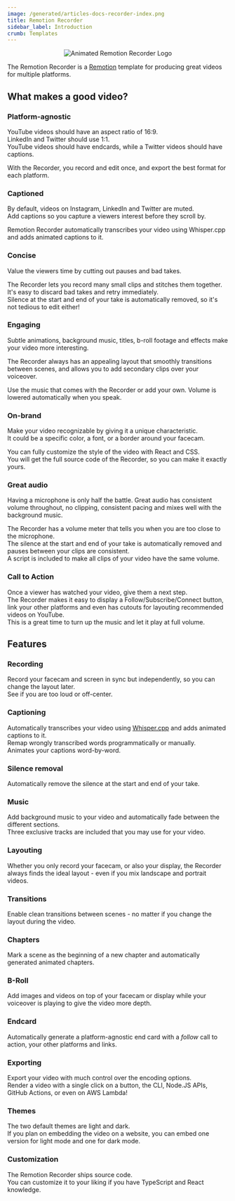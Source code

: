 ```yaml
---
image: /generated/articles-docs-recorder-index.png
title: Remotion Recorder
sidebar_label: Introduction
crumb: Templates
---
```


<p align="center">
  <picture>
    <source
      media="(prefers-color-scheme: dark)"
      srcset="/recorder/recorder-logo-dark.gif"
    />
    <img
      alt="Animated Remotion Recorder Logo"
      src="/recorder/recorder-logo-light.gif"
    />
  </picture>
</p>

The Remotion Recorder is a [Remotion](https://remotion.dev) template for producing
great videos for multiple platforms.

## What makes a good video?

### Platform-agnostic

YouTube videos should have an aspect ratio of 16:9.  
LinkedIn and Twitter should use 1:1.  
YouTube videos should have endcards, while a Twitter videos should have captions.

With the Recorder, you record and edit once, and export the best format for each platform.

### Captioned

By default, videos on Instagram, LinkedIn and Twitter are muted.  
Add captions so you capture a viewers interest before they scroll by.

Remotion Recorder automatically transcribes your video using Whisper.cpp and adds animated captions to it.

### Concise

Value the viewers time by cutting out pauses and bad takes.

The Recorder lets you record many small clips and stitches them together.  
It's easy to discard bad takes and retry immediately.  
Silence at the start and end of your take is automatically removed, so it's not tedious to edit either!

### Engaging

Subtle animations, background music, titles, b-roll footage and effects make your video more interesting.

The Recorder always has an appealing layout that smoothly transitions between scenes, and allows you to add secondary clips over your voiceover.

Use the music that comes with the Recorder or add your own. Volume is lowered automatically when you speak.

### On-brand

Make your video recognizable by giving it a unique characteristic.  
It could be a specific color, a font, or a border around your facecam.

You can fully customize the style of the video with React and CSS.  
You will get the full source code of the Recorder, so you can make it exactly yours.

### Great audio

Having a microphone is only half the battle. Great audio has consistent volume throughout, no clipping, consistent pacing and mixes well with the background music.

The Recorder has a volume meter that tells you when you are too close to the microphone.  
The silence at the start and end of your take is automatically removed and pauses between your clips are consistent.  
A script is included to make all clips of your video have the same volume.

### Call to Action

Once a viewer has watched your video, give them a next step.  
The Recorder makes it easy to display a Follow/Subscribe/Connect button, link your other platforms and even has cutouts for layouting recommended videos on YouTube.  
This is a great time to turn up the music and let it play at full volume.

## Features

### Recording

Record your facecam and screen in sync but independently, so you can change the layout later.  
See if you are too loud or off-center.

### Captioning

Automatically transcribes your video using [Whisper.cpp](https://github.com/ggerganov/whisper.cpp) and adds animated captions to it.  
Remap wrongly transcribed words programmatically or manually.  
Animates your captions word-by-word.

### Silence removal

Automatically remove the silence at the start and end of your take.

### Music

Add background music to your video and automatically fade between the different sections.  
Three exclusive tracks are included that you may use for your video.

### Layouting

Whether you only record your facecam, or also your display, the Recorder always finds the ideal layout - even if you mix landscape and portrait videos.

### Transitions

Enable clean transitions between scenes - no matter if you change the layout during the video.

### Chapters

Mark a scene as the beginning of a new chapter and automatically generated animated chapters.

### B-Roll

Add images and videos on top of your facecam or display while your voiceover is playing to give the video more depth.

### Endcard

Automatically generate a platform-agnostic end card with a _follow_ call to action, your other platforms and links.

### Exporting

Export your video with much control over the encoding options.  
Render a video with a single click on a button, the CLI, Node.JS APIs, GitHub Actions, or even on AWS Lambda!

### Themes

The two default themes are light and dark.  
If you plan on embedding the video on a website, you can embed one version for light mode and one for dark mode.

### Customization

The Remotion Recorder ships source code.  
You can customize it to your liking if you have TypeScript and React knowledge.
